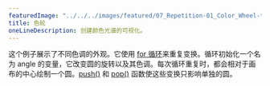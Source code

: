 ---
featuredImage: "../../../images/featured/07_Repetition-01_Color_Wheel-thumbnail.png"
title: 色轮
oneLineDescription: 创建颜色光谱的可视化。
---

这个例子展示了不同色调的外观。它使用 <a href="/reference/#/p5/for/" target="_blank">for 循环</a>来重复变换。循环初始化一个名为 angle 的变量，它改变圆的旋转以及其色调。每次循环重复时，都会相对于画布的中心绘制一个圆。<a href="/reference/#/p5/push/" target="_blank">push()</a> 和 <a href="/reference/#/p5/pop/" target="_blank">pop()</a> 函数使这些变换只影响单独的圆。
